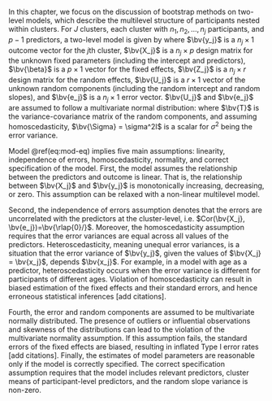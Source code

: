 In this chapter, we focus on the discussion of bootstrap methods on two-level models, which describe the multilevel structure of participants nested within clusters. For $J$ clusters, each cluster with $n_1, n_2, \dots, n_j$ participants, and $p-1$ predictors, a two-level model is given by
\begin{equation}
\bv{y_j} = \bv{X_j}\bv{\beta} + \bv{Z_j} \bv{U_j} + \bv{e}_j
(\#eq:mod-eq)
\end{equation}
where $\bv{y_j}$ is a $n_j \times 1$ outcome vector for the $j$th cluster, $\bv{X_j}$ is a $n_j \times p$ design matrix for the unknown fixed parameters (including the intercept and predictors), $\bv{\beta}$ is a $p \times 1$ vector for the fixed effects, $\bv{Z_j}$ is a $n_j \times r$ design matrix for the random effects, $\bv{U_j}$ is a $r \times 1$ vector of the unknown random components (including the random intercept and random slopes), and $\bv{e_j}$ is a $n_j \times 1$  error vector. $\bv{U_j}$ and $\bv{e_j}$ are assumed to follow a multivariate normal distribution:
\begin{equation}
\begin{pmatrix}
\bv{e_j} \\ \bv{U_j}
\end{pmatrix}
\sim
\mathcal{N}
\left[
\begin{pmatrix}
\bv{\rlap{0}/} \\ \bv{\rlap{0}/}
\end{pmatrix}, 
\begin{pmatrix}
\bv{\Sigma} & \bv{\rlap{0}/} \\
\bv{\rlap{0}/} & \bv{T}
\end{pmatrix}
\right]
\end{equation}
where $\bv{T}$ is the variance-covariance matrix of the random components, and assuming homoscedasticity, $\bv{\Sigma} = \sigma^2I$ is a scalar for $\sigma^2$ being the error variance. 

Model\ \@ref(eq:mod-eq) implies five main assumptions: linearity, independence of errors, homoscedasticity, normality, and correct specification of the model. First, the model assumes the relationship between the predictors and outcome is linear. That is, the relationship between $\bv{X_j}$ and $\bv{y_j}$ is monotonically increasing, decreasing, or zero. This assumption can be relaxed with a non-linear multilevel model. 

Second, the independence of errors assumption denotes that the errors are uncorrelated with the predictors at the cluster-level, i.e. $Cor(\bv{X_j}, \bv{e_j})=\bv{\rlap{0}/}$. Moreover, the homoscedasticity assumption requires that the error variances are equal across all values of the predictors. Heteroscedasticity, meaning unequal error variances, is a situation that the error variance of $\bv{y_j}$, given the values of $\bv{X_j} = \bv{x_j}$, depends $\bv{x_j}$. For example, in a model with age as a predictor, heteroscedasticity occurs when the error variance is different for participants of different ages. Violation of homoscedasticity can result in biased estimation of the fixed effects and their standard errors, and hence erroneous statistical inferences [add citations]. 

Fourth, the error and random components are assumed to be multivariate normally distributed. The presence of outliers or influential observations and skewness of the distributions can lead to the violation of the multivariate normality assumption. If this assumption fails, the standard errors of the fixed effects are biased, resulting in inflated Type I error rates [add citations]. Finally, the estimates of model parameters are reasonable only if the model is correctly specified. The correct specification assumption requires that the model includes relevant predictors, cluster means of participant-level predictors, and the random slope variance is non-zero.